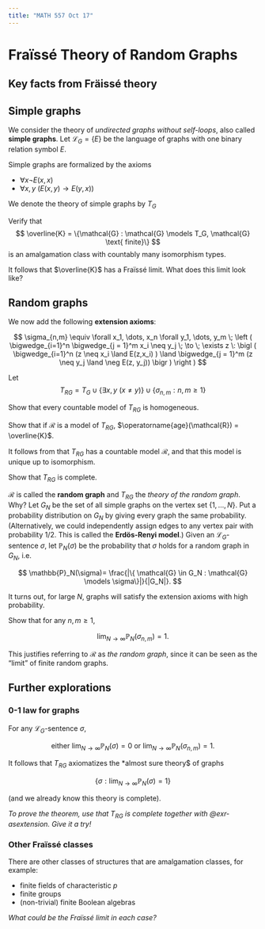 ```yaml
---
title: "MATH 557 Oct 17"
---
```


# Fraïssé Theory of Random Graphs

## Key facts from Fräissé theory

## Simple graphs

We consider the theory of *undirected graphs without self-loops*, also called **simple graphs**. Let $\mathcal{L}_G = \{E\}$ be the language of graphs with one binary relation symbol $E$.

Simple graphs are formalized by the axioms

- $\forall x \neg E(x,x)$
- $\forall x, y \: (E(x,y) \to E(y,x))$

We denote the theory of simple graphs by $T_{G}$

::: {#exr-}
Verify that 
$$
\overline{K} = \{\mathcal{G} : \mathcal{G} \models T_G, \mathcal{G} \text{ finite}\}
$$
is an amalgamation class with countably many isomorphism types.
:::

It follows that $\overline{K}$ has a Fraïssé limit. What does this limit look like?

## Random graphs

We now add the following **extension axioms**:

$$
\sigma_{n,m} \equiv \forall x_1, \dots, x_n \forall y_1, \dots, y_m \; \left ( \bigwedge_{i=1}^n \bigwedge_{j = 1}^m x_i \neq y_j \; \to \; \exists z \: \bigl ( \bigwedge_{i=1}^n (z \neq  x_i \land E(z,x_i) ) \land \bigwedge_{j = 1}^m (z \neq y_j \land \neg E(z, y_j)) \bigr ) \right )
$$

Let
$$
T_{RG} = T_G \cup \{ \exists x,y \: (x \neq y) \} \cup \{ \sigma_{n,m} : n, m \geq 1 \}
$$

::: {#exr-}
Show that every countable model of $T_{RG}$ is homogeneous.
:::

::: {#exr-}
Show that if $\mathcal{R}$ is a model of $T_{RG}$, $\operatorname{age}(\mathcal{R}) = \overline{K}$.
:::

It follows from  that $T_{RG}$ has a countable model $\mathcal{R}$, and that this model is unique up to isomorphism.

::: {#exr-}
Show that $T_{RG}$ is complete.
:::

$\mathcal{R}$ is called the **random graph** and $T_{RG}$ the *theory of the random graph*. Why? Let $G_N$ be the set of all simple graphs on the vertex set $\{1, \dots, N\}$. Put a probability distribution on $G_N$ by giving every graph the same probability. (Alternatively, we could independently assign edges to any vertex pair with probability $1/2$. This is called the **Erdös-Renyi model**.) Given an $\mathcal{L}_G$-sentence $\sigma$, let $\mathbb{P}_N(\sigma)$ be the probability that $\sigma$ holds for a random graph in $G_N$, i.e.

$$
\mathbb{P}_N(\sigma)=  \frac{|\{ \mathcal{G} \in G_N : \mathcal{G} \models \sigma\}|}{|G_N|}.
$$

It turns out, for large $N$, graphs will satisfy the extension axioms with high probability.

::: {#exr-asextension}
Show that for any $n, m \geq 1$, 

$$
\lim_{N \to \infty} \mathbb{P}_N(\sigma_{n,m}) = 1.
$$
:::

This justifies referring to $\mathcal{R}$ as *the random graph*, since it can be seen as the "limit" of finite random graphs.


## Further explorations

### 0-1 law for graphs

::: {#thm-}
For any $\mathcal{L}_G$-sentence $\sigma$,

$$
\text{either } \lim_{N \to \infty} \mathbb{P}_N(\sigma) = 0 \text{ or } \lim_{N \to \infty} \mathbb{P}_N(\sigma_{n,m}) = 1.
$$
:::

It follows that $T_{RG}$ axiomatizes the *almost sure theory$ of graphs

$$
\{ \sigma : \lim_{N \to \infty} \mathbb{P}_N(\sigma) = 1 \} 
$$

(and we already know this theory is complete).

*To prove the theorem, use that $T_{RG}$ is complete together with @exr-asextension. Give it a try!*


### Other Fraïssé classes

There are other classes of structures that are amalgamation classes, for example:

- finite fields of characteristic $p$
- finite groups
- (non-trivial) finite Boolean algebras 


*What could be the Fraïssé limit in each case?*
